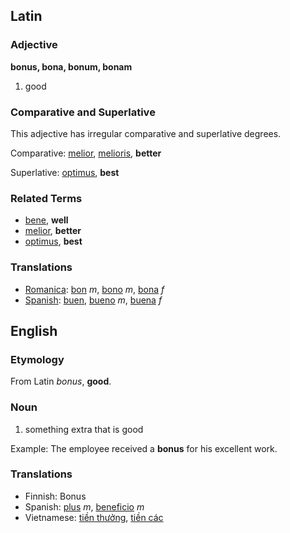 ==Latin==

===Adjective===

'''bonus, bona, bonum, bonam'''

# good

===Comparative and Superlative===

This adjective has irregular comparative and superlative degrees.

Comparative:  [[melior]], [[melioris]], '''better'''

Superlative:  [[optimus]], '''best'''

===Related Terms===
*[[bene]], '''well'''
*[[melior]], '''better'''
*[[optimus]], '''best'''

===Translations===
*[[Romanica]]: [[bon]] ''m'', [[bono]] ''m'', [[bona]] ''f''
*[[Spanish]]: [[buen]], [[bueno]] ''m'', [[buena]] ''f''

==English==

===Etymology===
From Latin ''bonus'', '''good'''.

===Noun===
#something extra that is good

Example: The employee received a '''bonus''' for his excellent work.

===Translations===
*Finnish: Bonus
*Spanish: [[plus]] ''m'', [[beneficio]] ''m''
*Vietnamese: [[tiền thưởng]], [[tiền các]]